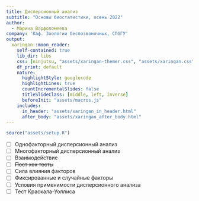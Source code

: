 ```yaml
---
title: Дисперсионный анализ
subtitle: "Основы биостатистики, осень 2022"
author: 
  - Марина Варфоломеева
company: 'Каф. Зоологии беспозвоночных, СПбГУ'
output:
  xaringan::moon_reader:
    self-contained: true
    lib_dir: libs
    css: [ninjutsu, "assets/xaringan-themer.css", "assets/xaringan.css"]
    df_print: default
    nature:
      highlightStyle: googlecode
      highlightLines: true
      countIncrementalSlides: false
      titleSlideClass: [middle, left, inverse]
      beforeInit: "assets/macros.js"
    includes:
      in_header: "assets/xaringan_in_header.html"
      after_body: "assets/xaringan_after_body.html"
---
```


```r
source("assets/setup.R")
```

- [ ] Однофакторный дисперсионный анализ
- [ ] Многофакторный дисперсионный анализ
- [ ] Взаимодействие
- [ ] ~~Пост хок тесты~~
- [ ] Сила влияния факторов
- [ ] Фиксированные и случайные факторы
- [ ] Условия применимости дисперсионного анализа
- [ ] Тест Краскала-Уоллиса


